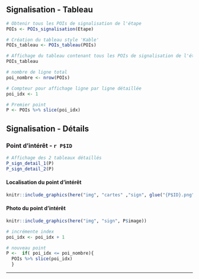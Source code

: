 
## Signalisation - Tableau

```r

# Obtenir tous les POIs de signalisation de l'étape
POIs <- POIs_signalisation(Etape)

# Création du tableau style 'Kable'
POIs_tableau <- POIs_tableau(POIs)

# Affichage du tableau contenant tous les POIs de signalisation de l'étape
POIs_tableau

# nombre de ligne total
poi_nombre <- nrow(POIs)

# Compteur pour affichage ligne par ligne détaillée
poi_idx <- 1

# Premier point
P <- POIs %>% slice(poi_idx)

```


## Signalisation - Détails


### Point d'intérêt - `r P$ID`

```r

# Affichage des 2 tableaux détaillés 
P_sign_detail_1(P)
P_sign_detail_2(P)

```

#### Localisation du point d'intérêt {-}

```r

knitr::include_graphics(here("img", "cartes" ,"sign", glue("{P$ID}.png")))

```


#### Photo du point d'intérêt {-}

```r

knitr::include_graphics(here("img", "sign", P$image))

```


```r

# incrémente index
poi_idx <- poi_idx + 1

# nouveau point
P <-  if( poi_idx <= poi_nombre){
  POIs %>% slice(poi_idx)
  }

```

----



